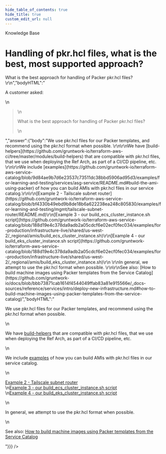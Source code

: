 ```yaml
---
hide_table_of_contents: true
hide_title: true
custom_edit_url: null
---
```



<CenterLayout>
<span class="title">Knowledge Base</span>
<h1>Handling of pkr.hcl files, what is the best, most supported approach?</h1>
<GitHub json={{"id":"D_kwDOF8slf84APJ04","number":325,"author":{"login":"zackproser"},"title":"Handling of pkr.hcl files, what is the best, most supported approach?","body":"A customer asked: \r\n> What is the best approach for handling of Packer pkr.hcl files? \r\n","bodyHTML":"<p dir=\"auto\">A customer asked:</p>\n<blockquote>\n<p dir=\"auto\">What is the best approach for handling of Packer pkr.hcl files?</p>\n</blockquote>","answer":{"body":"We use pkr.hcl files for our Packer templates, and recommend using the pkr.hcl format when possible. \r\n\r\nWe have [build-helpers](https://github.com/gruntwork-io/terraform-aws-ci/tree/master/modules/build-helpers) that are compatible with pkr.hcl files, that we use when deploying the Ref Arch, as part of a CI/CD pipeline, etc. \r\n\r\nWe include [examples](https://github.com/gruntwork-io/terraform-aws-service-catalog/blob/9d84ae9b7d6e23537c73511dc38bbd5906ad95d3/examples/for-learning-and-testing/services/asg-service/README.md#build-the-ami-using-packer) of how you can build AMIs with pkr.hcl files in our service catalog.\r\n\r\n[Example 2 - Tailscale subnet router](https://github.com/gruntwork-io/terraform-aws-service-catalog/blob/bf4330b49ebd9b8de18b6a622238ea248c805830/examples/for-learning-and-testing/mgmt/tailscale-subnet-router/README.md)\r\n[Example 3 - our build_ecs_cluster_instance.sh script](https://github.com/gruntwork-io/terraform-aws-service-catalog/blob/188d19e4c378da9adb2a05cdcf6e02ecf0fec034/examples/for-production/infrastructure-live/shared/us-west-2/_regional/amis/build_ecs_cluster_instance.sh)\r\n[Example 4 - our build_eks_cluster_instance.sh script](https://github.com/gruntwork-io/terraform-aws-service-catalog/blob/188d19e4c378da9adb2a05cdcf6e02ecf0fec034/examples/for-production/infrastructure-live/shared/us-west-2/_regional/amis/build_eks_cluster_instance.sh)\r\n \r\nIn general, we attempt to use the pkr.hcl format when possible. \r\n\r\nSee also: [How to build machine images using Packer templates from the Service Catalog](https://github.com/gruntwork-io/docs/blob/bbb73871cab1614f4544049ffab83a81e915566e/_docs-sources/reference/services/intro/deploy-new-infrastructure.md#how-to-build-machine-images-using-packer-templates-from-the-service-catalog)","bodyHTML":"<p dir=\"auto\">We use pkr.hcl files for our Packer templates, and recommend using the pkr.hcl format when possible.</p>\n<p dir=\"auto\">We have <a href=\"https://github.com/gruntwork-io/terraform-aws-ci/tree/master/modules/build-helpers\">build-helpers</a> that are compatible with pkr.hcl files, that we use when deploying the Ref Arch, as part of a CI/CD pipeline, etc.</p>\n<p dir=\"auto\">We include <a href=\"https://github.com/gruntwork-io/terraform-aws-service-catalog/blob/9d84ae9b7d6e23537c73511dc38bbd5906ad95d3/examples/for-learning-and-testing/services/asg-service/README.md#build-the-ami-using-packer\">examples</a> of how you can build AMIs with pkr.hcl files in our service catalog.</p>\n<p dir=\"auto\"><a href=\"https://github.com/gruntwork-io/terraform-aws-service-catalog/blob/bf4330b49ebd9b8de18b6a622238ea248c805830/examples/for-learning-and-testing/mgmt/tailscale-subnet-router/README.md\">Example 2 - Tailscale subnet router</a><br>\n<a href=\"https://github.com/gruntwork-io/terraform-aws-service-catalog/blob/188d19e4c378da9adb2a05cdcf6e02ecf0fec034/examples/for-production/infrastructure-live/shared/us-west-2/_regional/amis/build_ecs_cluster_instance.sh\">Example 3 - our build_ecs_cluster_instance.sh script</a><br>\n<a href=\"https://github.com/gruntwork-io/terraform-aws-service-catalog/blob/188d19e4c378da9adb2a05cdcf6e02ecf0fec034/examples/for-production/infrastructure-live/shared/us-west-2/_regional/amis/build_eks_cluster_instance.sh\">Example 4 - our build_eks_cluster_instance.sh script</a></p>\n<p dir=\"auto\">In general, we attempt to use the pkr.hcl format when possible.</p>\n<p dir=\"auto\">See also: <a href=\"https://github.com/gruntwork-io/docs/blob/bbb73871cab1614f4544049ffab83a81e915566e/_docs-sources/reference/services/intro/deploy-new-infrastructure.md#how-to-build-machine-images-using-packer-templates-from-the-service-catalog\">How to build machine images using Packer templates from the Service Catalog</a></p>"}}} />

</CenterLayout>
  

<!-- ##DOCS-SOURCER-START
{
  "sourcePlugin": "github-discussions",
  "hash": "1ea0f0d6d156b93bdefe32eef946ccea"
}
##DOCS-SOURCER-END -->
